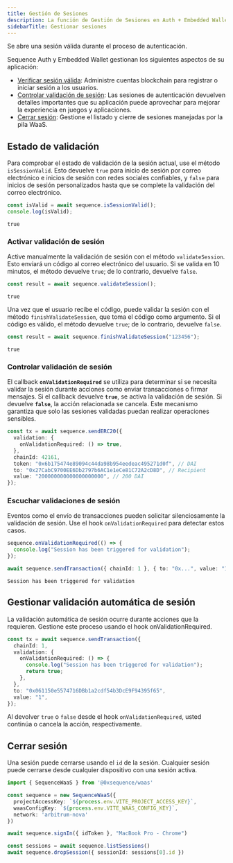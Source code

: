 ```yaml
---
title: Gestión de Sesiones
description: La función de Gestión de Sesiones en Auth + Embedded Wallet simplifica la administración de cuentas, autenticación y control de sesiones para su aplicación.
sidebarTitle: Gestionar sesiones
---
```


Se abre una sesión válida durante el proceso de autenticación.

Sequence Auth y Embedded Wallet gestionan los siguientes aspectos de su aplicación:
- [Verificar sesión válida](/sdk/headless-wallet/manage-sessions#validation-status): Administre cuentas blockchain para registrar o iniciar sesión a los usuarios.
- [Controlar validación de sesión](/sdk/headless-wallet/manage-sessions#control-session-validation): Las sesiones de autenticación devuelven detalles importantes que su aplicación puede aprovechar para mejorar la experiencia en juegos y aplicaciones.
- [Cerrar sesión](/sdk/headless-wallet/manage-sessions#close-session): Gestione el listado y cierre de sesiones manejadas por la pila WaaS.

## Estado de validación
Para comprobar el estado de validación de la sesión actual, use el método `isSessionValid`. Esto devuelve `true` para inicio de sesión por correo electrónico e inicios de sesión con redes sociales confiables, y `false` para inicios de sesión personalizados hasta que se complete la validación del correo electrónico.

```ts
const isValid = await sequence.isSessionValid();
console.log(isValid);
```

```
true
```

### Activar validación de sesión
Active manualmente la validación de sesión con el método `validateSession`. Esto enviará un código al correo electrónico del usuario. Si se valida en 10 minutos, el método devuelve `true`; de lo contrario, devuelve `false`.

```ts
const result = await sequence.validateSession();
```

```
true
```

Una vez que el usuario recibe el código, puede validar la sesión con el método `finishValidateSession`, que toma el código como argumento. Si el código es válido, el método devuelve `true`; de lo contrario, devuelve `false`.

```ts
const result = await sequence.finishValidateSession("123456");
```

```
true
```

### **Controlar validación de sesión**
El callback **`onValidationRequired`** se utiliza para determinar si se necesita validar la sesión durante acciones como enviar transacciones o firmar mensajes. Si el callback devuelve **`true`**, se activa la validación de sesión. Si devuelve **`false`**, la acción relacionada se cancela. Este mecanismo garantiza que solo las sesiones validadas puedan realizar operaciones sensibles.

```ts
const tx = await sequence.sendERC20({
  validation: {
    onValidationRequired: () => true,
  },
  chainId: 42161,
  token: "0x6b175474e89094c44da98b954eedeac495271d0f", // DAI
  to: "0x27CabC9700EE6Db2797b6AC1e1eCe81C72A2cD8D", // Recipient
  value: "200000000000000000000", // 200 DAI
});
```

### Escuchar validaciones de sesión
Eventos como el envío de transacciones pueden solicitar silenciosamente la validación de sesión. Use el hook `onValidationRequired` para detectar estos casos.

```ts
sequence.onValidationRequired(() => {
  console.log("Session has been triggered for validation");
});

await sequence.sendTransaction({ chainId: 1 }, { to: "0x...", value: "1" });
```

```
Session has been triggered for validation
```

## Gestionar validación automática de sesión
La validación automática de sesión ocurre durante acciones que la requieren. Gestione este proceso usando el hook onValidationRequired.

```ts
const tx = await sequence.sendTransaction({
  chainId: 1,
  validation: {
    onValidationRequired: () => {
      console.log("Session has been triggered for validation");
      return true;
    },
  },
  to: "0x061150e5574716DBb1a2cdf54b3DcE9F94395f65",
  value: "1",
});
```

Al devolver `true` o `false` desde el hook `onValidationRequired`, usted continúa o cancela la acción, respectivamente.

## Cerrar sesión
Una sesión puede cerrarse usando el `id` de la sesión. Cualquier sesión puede cerrarse desde cualquier dispositivo con una sesión activa.

```ts
import { SequenceWaaS } from '@0xsequence/waas'

const sequence = new SequenceWaaS({
  projectAccessKey: `${process.env.VITE_PROJECT_ACCESS_KEY}`,
  waasConfigKey: `${process.env.VITE_WAAS_CONFIG_KEY}`,
  network: 'arbitrum-nova'
})

await sequence.signIn({ idToken }, "MacBook Pro - Chrome")

const sessions = await sequence.listSessions()
await sequence.dropSession({ sessionId: sessions[0].id })
```